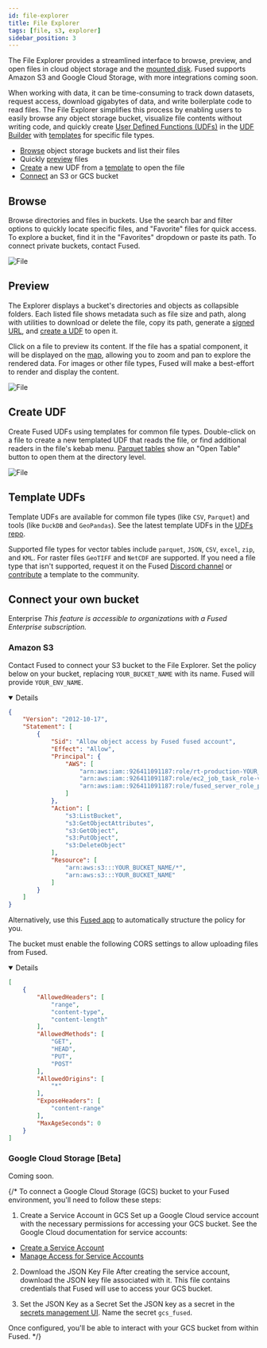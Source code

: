 ```yaml
---
id: file-explorer
title: File Explorer
tags: [file, s3, explorer]
sidebar_position: 3
---
```


The File Explorer provides a streamlined interface to browse, preview, and open files in cloud object storage and the [mounted disk](/core-concepts/content-management/file-system/#mntcache-disk). Fused supports Amazon S3 and Google Cloud Storage, with more integrations coming soon.

When working with data, it can be time-consuming to track down datasets, request access, download gigabytes of data, and write boilerplate code to read files. The File Explorer simplifies this process by enabling users to easily browse any object storage bucket, visualize file contents without writing code, and quickly create [User Defined Functions (UDFs)](/core-concepts/why/) in the [UDF Builder](/workbench/udf-builder/) with [templates](https://github.com/fusedio/udfs/tree/main/files) for specific file types.

- [Browse](/workbench/file-explorer/#browse) object storage buckets and list their files
- Quickly [preview](/workbench/file-explorer/#preview) files
- [Create](/workbench/file-explorer/#create-udf) a new UDF from a [template](/workbench/file-explorer/#template-udfs) to open the file
- [Connect](/workbench/file-explorer/#connect-your-own-bucket) an S3 or GCS bucket


<ReactPlayer playsinline={true} className="video__player" playing={false} muted={true} controls height="100%" url="https://fused-magic.s3.us-west-2.amazonaws.com/workbench-walkthrough-videos/sina_filexplorer.mp4" width="100%" />

## Browse

Browse directories and files in buckets. Use the search bar and filter options to quickly locate specific files, and "Favorite" files for quick access. To explore a bucket, find it in the "Favorites" dropdown or paste its path. To connect private buckets, contact Fused.


<div style={{textAlign: 'center'}}>
<img src={ImgFe2} alt="File" style={{width: "35%"}} />
</div>

## Preview

The Explorer displays a bucket's directories and objects as collapsible folders. Each listed file shows metadata such as file size and path, along with utilities to download or delete the file, copy its path, generate a [signed URL](https://docs.aws.amazon.com/AmazonS3/latest/userguide/ShareObjectPreSignedURL.html), and [create a UDF](/workbench/file-explorer/#create-udf) to open it.

Click on a file to preview its content. If the file has a spatial component, it will be displayed on the [map](/workbench/udf-builder/map), allowing you to zoom and pan to explore the rendered data. For images or other file types, Fused will make a best-effort to render and display the content.


<div style={{textAlign: 'center'}}>
<img src={ImgFe1} alt="File" style={{width: 600}} />
</div>

## Create UDF

Create Fused UDFs using templates for common file types. Double-click on a file to create a new templated UDF that reads the file, or find additional readers in the file's kebab menu. [Parquet tables](https://www.upsolver.com/blog/apache-parquet-why-use) show an "Open Table" button to open them at the directory level.


<div style={{textAlign: 'center'}}>
<img src={ImgFee} alt="File" style={{width: "50%"}} />
</div>

## Template UDFs

Template UDFs are available for common file types (like `CSV`, `Parquet`) and tools (like `DuckDB` and `GeoPandas`). See the latest template UDFs in the [UDFs repo](https://github.com/fusedio/udfs/tree/main/files).

Supported file types for vector tables include `parquet`, `JSON`, `CSV`, `excel`, `zip`, and `KML`. For raster files `GeoTIFF` and `NetCDF` are supported. If you need a file type that isn't supported, request it on the Fused [Discord channel](https://discord.com/invite/BxS5wMzdRk) or [contribute](/workbench/udf-catalog/#contribute-to-fused) a template to the community.

## Connect your own bucket

<Tag color="#3399ff">Enterprise</Tag> _This feature is accessible to organizations with a Fused Enterprise subscription._

### Amazon S3


Contact Fused to connect your S3 bucket to the File Explorer. Set the policy below on your bucket, replacing `YOUR_BUCKET_NAME` with its name. Fused will provide `YOUR_ENV_NAME`.


<Details open={false}>


```json
{
    "Version": "2012-10-17",
    "Statement": [
        {
            "Sid": "Allow object access by Fused fused account",
            "Effect": "Allow",
            "Principal": {
                "AWS": [
                    "arn:aws:iam::926411091187:role/rt-production-YOUR_ENV_NAME",
                    "arn:aws:iam::926411091187:role/ec2_job_task_role-v2-production-YOUR_ENV_NAME",
                    "arn:aws:iam::926411091187:role/fused_server_role_prod_us_west_2"
                ]
            },
            "Action": [
                "s3:ListBucket",
                "s3:GetObjectAttributes",
                "s3:GetObject",
                "s3:PutObject",
                "s3:DeleteObject"
            ],
            "Resource": [
                "arn:aws:s3:::YOUR_BUCKET_NAME/*",
                "arn:aws:s3:::YOUR_BUCKET_NAME"
            ]
        }
    ]
}
```

</Details>

Alternatively, use this [Fused app](https://www.fused.io/workbench#app/s/i/fa_2yQFVcbSYR1vW4Aa8zL1HC) to automatically structure the policy for you.

The bucket must enable the following CORS settings to allow uploading files from Fused.

<Details open={false}>

```json
[
    {
        "AllowedHeaders": [
            "range",
            "content-type",
            "content-length"
        ],
        "AllowedMethods": [
            "GET",
            "HEAD",
            "PUT",
            "POST"
        ],
        "AllowedOrigins": [
            "*"
        ],
        "ExposeHeaders": [
            "content-range"
        ],
        "MaxAgeSeconds": 0
    }
]
```
</Details>

### Google Cloud Storage [Beta]

Coming soon.

{/*
To connect a Google Cloud Storage (GCS) bucket to your Fused environment, you'll need to follow these steps:

1. Create a Service Account in GCS
Set up a Google Cloud service account with the necessary permissions for accessing your GCS bucket. See the Google Cloud documentation for service accounts:
- [Create a Service Account](https://cloud.google.com/iam/docs/service-accounts-create)
- [Manage Access for Service Accounts](https://cloud.google.com/iam/docs/manage-access-service-accounts)

2. Download the JSON Key File
After creating the service account, download the JSON key file associated with it. This file contains credentials that Fused will use to access your GCS bucket.

3. Set the JSON Key as a Secret
Set the JSON key as a secret in the [secrets management UI](/workbench/account/#secrets-management). Name the secret `gcs_fused`.

Once configured, you'll be able to interact with your GCS bucket from within Fused. */}

